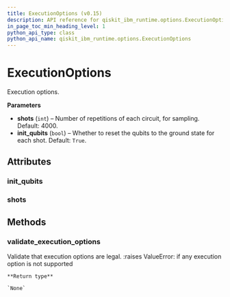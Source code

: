 ```yaml
---
title: ExecutionOptions (v0.15)
description: API reference for qiskit_ibm_runtime.options.ExecutionOptions in qiskit-ibm-runtime v0.15
in_page_toc_min_heading_level: 1
python_api_type: class
python_api_name: qiskit_ibm_runtime.options.ExecutionOptions
---
```


# ExecutionOptions

<Class id="qiskit_ibm_runtime.options.ExecutionOptions" isDedicatedPage={true} github="https://github.com/qiskit/qiskit-ibm-runtime/tree/stable/0.15/qiskit_ibm_runtime/options/execution_options.py" signature="ExecutionOptions(shots=4000, init_qubits=True)" modifiers="class">
  Execution options.

  **Parameters**

  *   **shots** (`int`) – Number of repetitions of each circuit, for sampling. Default: 4000.
  *   **init\_qubits** (`bool`) – Whether to reset the qubits to the ground state for each shot. Default: `True`.

  ## Attributes

  ### init\_qubits

  <Attribute id="qiskit_ibm_runtime.options.ExecutionOptions.init_qubits" attributeTypeHint="bool" attributeValue="True" />

  ### shots

  <Attribute id="qiskit_ibm_runtime.options.ExecutionOptions.shots" attributeTypeHint="int" attributeValue="4000" />

  ## Methods

  ### validate\_execution\_options

  <Function id="qiskit_ibm_runtime.options.ExecutionOptions.validate_execution_options" signature="validate_execution_options(execution_options)" modifiers="static">
    Validate that execution options are legal. :raises ValueError: if any execution option is not supported

    **Return type**

    `None`
  </Function>
</Class>


